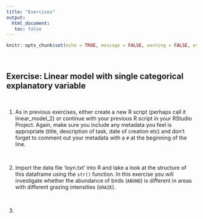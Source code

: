 ```yaml
---
title: "Exercises"
output: 
  html_document:
   toc: false
---
```


```r
knitr::opts_chunk$set(echo = TRUE, message = FALSE, warning = FALSE, eval = FALSE, cache = FALSE)
```

\  

## Exercise: Linear model with single categorical explanatory variable

\  

1. As in previous exercises, either create a new R script (perhaps call it linear_model_2) or continue with your previous R script in your RStudio Project. Again, make sure you include any metadata you feel is appropriate (title, description of task, date of creation etc) and  don't forget to comment out your metadata with a `#` at the beginning of the line. 

\  

2. Import the data file 'loyn.txt' into R and take a look at the structure of this dataframe using the `str()` function. In this exercise you will investigate whether the abundance of birds (`ABUND`) is different in areas with different grazing intensities (`GRAZE`). 

\  

3. 
